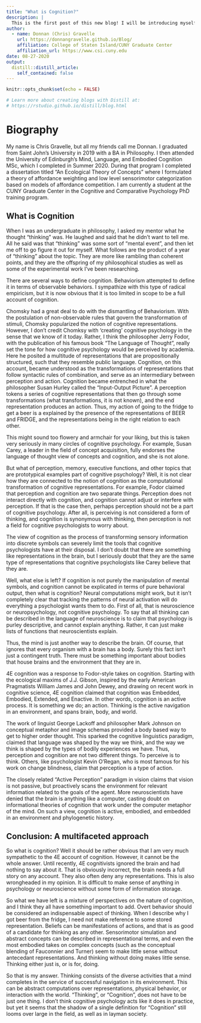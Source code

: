 ```yaml
---
title: "What is Cognition?"
description: |
  This is the first post of this new blog! I will be introducing myself and discussing what I think cognition is.
author:
  - name: Donnan (Chris) Gravelle 
    url: https://donnangravelle.github.io/Blog/
    affiliation: College of Staten Island/CUNY Graduate Center
    affiliation_url: https://www.csi.cuny.edu
date: 08-27-2020
output:
  distill::distill_article:
    self_contained: false
---
```


```r
knitr::opts_chunk$set(echo = FALSE)

# Learn more about creating blogs with Distill at:
# https://rstudio.github.io/distill/blog.html

```
# Biography
My name is Chris Gravelle, but all my friends call me Donnan. I graduated from Saint John's University in 2019 with a BA in Philosophy. I then attended the University of Edinburgh's Mind, Language, and Embodied Cognition MSc, which I completed in Summer 2020. During that program I completed a dissertation titled "An Ecological Theory of Concepts" where I formulated a theory of affordance weighting and low level sensorimotor categorization based on models of affordance competition. I am currently a student at the CUNY Graduate Center in the Cognitive and Comparative Psychology PhD training program.

## What is Cognition

When I was an undergraduate in philosophy, I asked my mentor what he thought "thinking" was. He laughed and said that he didn't want to tell me. All he said was that "thinking" was some sort of "mental event", and then let me off to go figure it out for myself. What follows are the product of a year of "thinking" about the topic. They are more like rambling than coherent points, and they are the offspring of my philosophical studies as well as some of the experimental work I've been researching. 

There are several ways to define cognition. Behaviorism attempted to define it in terms of observable behaviors. I sympathize with this type of radical empiricism, but it is now obvious that it is too limited in scope to be a full account of cognition.

Chomsky had a great deal to do with the dismantling of Behaviorism. With the postulation of non-observable rules that govern the transformation of stimuli, Chomsky popularized the notion of cognitive representations. However, I don't credit Chomksy with 'creating' cognitive psychology in the sense that we know of it today. Rather, I think the philosopher Jerry Fodor, with the publication of his famous book "The Language of Thought", really set the tone for how cognitive psychology would be perceived by academia. Here he posited a multitude of representations that are propositionally structured, such that they resemble public language. Cognition, on this account, became understood as the transformations of representations that follow syntactic rules of combination, and serve as an intermediary between perception and action. Cognition became entrenched in what the philosopher Susan Hurley called the "Input-Output Picture". A perception tokens a series of cognitive representations that then go through some transformations (what transformations, it is not known), and the end representation produces an action. Thus, my action of going to the fridge to get a beer is a explained by the presence of the representations of BEER and FRIDGE, and the representations being in the right relation to each other. 

This might sound too flowery and armchair for your liking, but this is taken very seriously in many circles of cognitive psychology. For example, Susan Carey, a leader in the field of concept acquisition, fully endorses the language of thought view of concepts and cognition, and she is not alone. 

But what of perception, memory, executive functions, and other topics that are prototypical examples part of cognitive psychology? Well, it is not clear how they are connected to the notion of cognition as the computational transformation of cognitive representations. For example, Fodor claimed that perception and cognition are two separate things. Perception does not interact directly with cognition, and cognition cannot adjust or interfere with perception. If that is the case then, perhaps perception should not be a part of cognitive psychology. After all, is perceiving is not considered a form of thinking, and cognition is synonymous with thinking, then perception is not a field for cognitive psychologists to worry about. 

The view of cognition as the process of transforming sensory information into discrete symbols can severely limit the tools that cognitive psychologists have at their disposal. I don't doubt that there are something like representations in the brain, but I seriously doubt that they are the same type of representations that cognitive psychologists like Carey believe that they are.

Well, what else is left? If cognition is not purely the manipulation of mental symbols, and cognition cannot be explicated in terms of pure behavioral output, then what is cognition? Neural computations might work, but it isn't completely clear that tracking the patterns of neural activation will do everything a psychologist wants them to do. First of all, that is neuroscience or neuropsychology, not cognitive psychology. To say that all thinking can be described in the language of neuroscience is to claim that psychology is purley descriptive, and cannot explain anything. Rather, it can just make lists of functions that neuroscientists explain. 

Thus, the mind is just another way to describe the brain. Of course, that ignores that every organism with a brain has a body. Surely this fact isn't just a contingent truth. There must be something important about bodies that house brains and the environment that they are in.

4E cognition was a response to Fodor-style takes on cognition. Starting with the ecological maxims of J.J. Gibson, inspired by the early American Pragmatists William James and John Dewey, and drawing on recent work in cognitive science, 4E cognition claimed that cognition was Embedded, Embodied, Extended, and Enactive. In other words, cognition is an active process. It is something we do; an action. Thinking is the active navigation in an environment, and spans brain, body, and world. 

The work of linguist George Lackoff and philosopher Mark Johnson on conceptual metaphor and image schemas provided a body based way to get to higher order thought. This sparked the cognitive linguistics paradigm, claimed that language was shaped by the way we think, and the way we think is shaped by the types of bodily experiences we have. Thus, perception and cognition are not two different things. To perceive is to think. Others, like psychologist Kevin O'Regan, who is most famous for his work on change blindness, claim that perception is a type of action. 

The closely related "Active Perception" paradigm in vision claims that vision is not passive, but proactively scans the environment for relevant information related to the goals of the agent. More neuroscientists have denied that the brain is anything like a computer, casting doubt on informational theories of cognition that work under the computer metaphor of the mind. On such a view, cognition is active, embodied, and embedded in an environment and phylogenetic history. 

## Conclusion: A multifaceted approach
So what is cognition? Well it should be rather obvious that I am very much sympathetic to the 4E account of cognition. However, it cannot be the whole answer. Until recently, 4E cognitivists ignored the brain and had nothing to say about it. That is obviously incorrect, the brain needs a full story on any account. They also often deny any representations. This is also wrongheaded in my opinion. It is difficult to make sense of anything in psychology or neuroscience without some form of information storage. 

So what we have left is a mixture of perspectives on the nature of cognition, and I think they all have something important to add. Overt behavior should be considered an indispensable aspect of thinking. When I describe why I got beer from the fridge, I need not make reference to some stored representation. Beliefs can be manifestations of actions, and that is as good of a candidate for thinking as any other. Sensorimotor simulation and abstract concepts can be described in representational terms, and even the most embodied takes on complex concepts (such as the conceptual blending of Fauconnier and Turner) seem to make little sense without antecedant representations. And thinking without doing makes little sense. Thinking either just is, or is for, doing. 

So that is my answer. Thinking consists of the diverse activities that a mind completes in the service of successful navigation in its environment. This can be abstract computations over representations, physical behavior, or interaction with the world. "Thinking", or "Cognition", does not have to be just one thing. I don't think cognitive psychology acts like it does in practice, but yet it seems that the shadow of a single definition for "Cognition" still looms over large in the field, as well as in layman society. 
